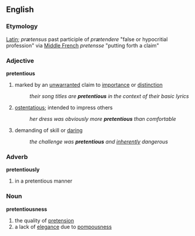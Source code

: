 == English ==
=== Etymology ===
[[Latin]]; ''prætensus'' past participle of ''prætendere'' "false or hypocritial profession" via [[Middle French]] ''pretensse'' "putting forth a claim"
=== Adjective ===
'''pretentious'''
# marked by an [[unwarranted]] claim to [[importance]] or [[distinction]]
#: ''their song titles are '''pretentious''' in the context of their basic lyrics''
# [[ostentatious]]; intended to impress others
#: ''her dress was obviously more '''pretentious''' than comfortable''
# demanding of skill or [[daring]]
#: ''the challenge was '''pretentious''' and [[inherent]]ly dangerous''

=== Adverb ===
'''pretentiously'''
# in a pretentious manner

=== Noun ===
'''pretentiousness'''
# the quality of [[pretension]]
# a lack of [[elegance]] due to [[pompous]]ness